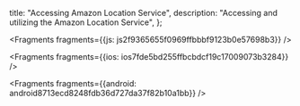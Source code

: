   title: "Accessing Amazon Location Service",
  description: "Accessing and utilizing the Amazon Location Service",
};






<Fragments fragments={{js: js2f9365655f0969ffbbbf9123b0e57698b3}} />



<Fragments fragments={{ios: ios7fde5bd255ffbcbdcf19c17009073b3284}} />



<Fragments fragments={{android: android8713ecd8248fdb36d727da37f82b10a1bb}} />
